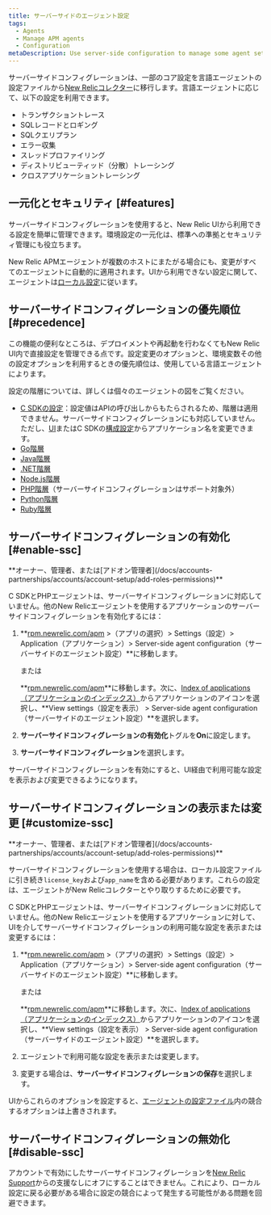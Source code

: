 ```yaml
---
title: サーバーサイドのエージェント設定
tags:
  - Agents
  - Manage APM agents
  - Configuration
metaDescription: Use server-side configuration to manage some agent settings via the New Relic UI instead of the config file. Not available for PHP and C SDK.
---
```


サーバーサイドコンフィグレーションは、一部のコア設定を言語エージェントの設定ファイルから[New Relicコレクター](/docs/accounts-partnerships/education/getting-started-new-relic/glossary#collector)に移行します。言語エージェントに応じて、以下の設定を利用できます。

* トランザクショントレース
* SQLレコードとロギング
* SQLクエリプラン
* エラー収集
* スレッドプロファイリング
* ディストリビューティッド（分散）トレーシング
* クロスアプリケーショントレーシング

## 一元化とセキュリティ [#features]

サーバーサイドコンフィグレーションを使用すると、New Relic UIから利用できる設定を簡単に管理できます。環境設定の一元化は、標準への準拠とセキュリティ管理にも役立ちます。

New Relic APMエージェントが複数のホストにまたがる場合にも、変更がすべてのエージェントに自動的に適用されます。UIから利用できない設定に関して、エージェントは[ローカル設定](/docs/agents/manage-apm-agents/configuration/configure-agent)に従います。

## サーバーサイドコンフィグレーションの優先順位 [#precedence]

この機能の便利なところは、デプロイメントや再起動を行わなくてもNew Relic UI内で直接設定を管理できる点です。設定変更のオプションと、環境変数その他の設定オプションを利用するときの優先順位は、使用している言語エージェントによります。

設定の階層については、詳しくは個々のエージェントの図をご覧ください。

* [C SDKの設定](/docs/agents/c-sdk/install-configure/c-sdk-configuration)：設定値はAPIの呼び出しからもたらされるため、階層は適用できません。サーバーサイドコンフィグレーションにも対応していません。ただし、[UI](/docs/agents/c-sdk/install-configure/c-sdk-configuration#change-ui)またはC SDKの[構成設定](/docs/agents/c-sdk/install-configure/c-sdk-configuration#change-app-name)からアプリケーション名を変更できます。
* [Go階層](/docs/agents/go-agent/instrumentation/go-agent-configuration#options)
* [Java階層](/docs/agents/java-agent/configuration/java-agent-configuration-config-file#config-options-precedence)
* [.NET階層](/docs/agents/net-agent/installation-configuration/net-agent-configuration#config-options-precedence)
* [Node.js階層](/docs/agents/nodejs-agent/installation-configuration/configuring-nodejs#hierarchy)
* [PHP階層](/docs/agents/php-agent/configuration/php-agent-configuration#config-options-precedence)（サーバーサイドコンフィグレーションはサポート対象外）
* [Python階層](/docs/agents/python-agent/installation-configuration/python-agent-configuration#options)
* [Ruby階層](/docs/agents/ruby-agent/installation-configuration/ruby-agent-configuration#Options)

## サーバーサイドコンフィグレーションの有効化 [#enable-ssc]

<Callout variant="tip">
  **オーナー、管理者、または[アドオン管理者](/docs/accounts-partnerships/accounts/account-setup/add-roles-permissions)**
</Callout>

C SDKとPHPエージェントは、サーバーサイドコンフィグレーションに対応していません。他のNew Relicエージェントを使用するアプリケーションのサーバーサイドコンフィグレーションを有効化するには：

1. **[rpm.newrelic.com/apm](https://rpm.newrelic.com/apm) >（アプリの選択）> Settings（設定）> Application（アプリケーション）> Server-side agent configuration（サーバーサイドのエージェント設定）**に移動します。

   または

   **[rpm.newrelic.com/apm](https://rpm.newrelic.com/apm)**に移動します。次に、[Index of applications（アプリケーションのインデックス）](/docs/apm/applications-menu/monitoring/view-your-applications-index)からアプリケーションの<Icon name="fe-settings"/>アイコンを選択し、**View settings（設定を表示） > Server-side agent configuration（サーバーサイドのエージェント設定）**を選択します。

2. **サーバーサイドコンフィグレーションの有効化**トグルを**On**に設定します。

3. **サーバーサイドコンフィグレーション**を選択します。

サーバーサイドコンフィグレーションを有効にすると、UI経由で利用可能な設定を表示および変更できるようになります。

## サーバーサイドコンフィグレーションの表示または変更 [#customize-ssc]

<Callout variant="tip">
  **オーナー、管理者、または[アドオン管理者](/docs/accounts-partnerships/accounts/account-setup/add-roles-permissions)**
</Callout>

サーバーサイドコンフィグレーションを使用する場合は、ローカル設定ファイルに引き続き`license_key`および`app_name`を含める必要があります。これらの設定は、エージェントがNew Relicコレクターとやり取りするために必要です。

C SDKとPHPエージェントは、サーバーサイドコンフィグレーションに対応していません。他のNew Relicエージェントを使用するアプリケーションに対して、UIを介してサーバーサイドコンフィグレーションの利用可能な設定を表示または変更するには：

1. **[rpm.newrelic.com/apm](https://rpm.newrelic.com/apm) >（アプリの選択）> Settings（設定）> Application（アプリケーション）> Server-side agent configuration（サーバーサイドのエージェント設定）**に移動します。

   または

   **[rpm.newrelic.com/apm](https://rpm.newrelic.com/apm)**に移動します。次に、[Index of applications（アプリケーションのインデックス）](/docs/apm/applications-menu/monitoring/view-your-applications-index)からアプリケーションの<Icon name="fe-settings"/>アイコンを選択し、**View settings（設定を表示） > Server-side agent configuration（サーバーサイドのエージェント設定）**を選択します。

2. エージェントで利用可能な設定を表示または変更します。

3. 変更する場合は、**サーバーサイドコンフィグレーションの保存**を選択します。

UIからこれらのオプションを設定すると、[エージェントの設定ファイル](#precedence)内の競合するオプションは上書きされます。

## サーバーサイドコンフィグレーションの無効化 [#disable-ssc]

アカウントで有効にしたサーバーサイドコンフィグレーションを[New Relic Support](http://support.newrelic.com)からの支援なしにオフにすることはできません。これにより、ローカル設定に戻る必要がある場合に設定の競合によって発生する可能性がある問題を回避できます。